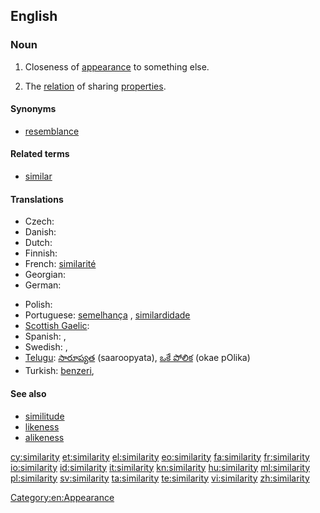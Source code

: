 {{wikipedia}}
==English==

===Noun===
{{en-noun|similarities}}

# Closeness of [[appearance]] to something else.
# {{philosophy}} The [[relation]] of sharing [[properties]].

====Synonyms====
* [[resemblance]]

====Related terms====
* [[similar]]

====Translations====
{{trans-top|closeness}}
* Czech: {{t-|cs|podobnost|f}}
* Danish: {{t-|da|lighed|c}}
* Dutch: {{t+|nl|gelijkenis|f}}
* Finnish: {{t-|fi|samankaltaisuus}}
* French: [[similarité]] {{f}}
* Georgian: {{t-|ka|მსგავსება|tr=msgavseba|sc=Geor|xs=Georgian}}
* German: {{t+|de|Ähnlichkeit|f}}
{{trans-mid}}
* Polish: {{t|pl|podobieństwo|n}}
* Portuguese: [[semelhança]] {{f}}, [[similardidade]] {{f}}
* [[Scottish Gaelic]]: {{t-|gd|coltas|m|xs=Scottish Gaelic}}
* Spanish: {{t-|es|semejanza|f}},  {{t-|es|similaridad|f}}
* Swedish: {{t+|sv|likhet}},  {{t|sv|Similaritet}}
* [[Telugu]]: [[సారూప్యత]] (saaroopyata), [[ఒకే పోలిక]] (okae pOlika)
* Turkish: [[benzeri]], {{t|tr|benzerlik}}
{{trans-bottom}}

====See also====
* [[similitude]]
* [[likeness]]
* [[alikeness]]

[[Category:en:Appearance]]

[[cy:similarity]]
[[et:similarity]]
[[el:similarity]]
[[eo:similarity]]
[[fa:similarity]]
[[fr:similarity]]
[[io:similarity]]
[[id:similarity]]
[[it:similarity]]
[[kn:similarity]]
[[hu:similarity]]
[[ml:similarity]]
[[pl:similarity]]
[[sv:similarity]]
[[ta:similarity]]
[[te:similarity]]
[[vi:similarity]]
[[zh:similarity]]